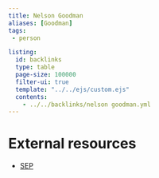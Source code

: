 ```yaml
---
title: Nelson Goodman
aliases: [Goodman]
tags: 
 - person

listing:
  id: backlinks
  type: table
  page-size: 100000
  filter-ui: true
  template: "../../ejs/custom.ejs"
  contents:
    - ../../backlinks/nelson goodman.yml
---
```



# External resources
- [SEP](https://plato.stanford.edu/entries/goodman/)